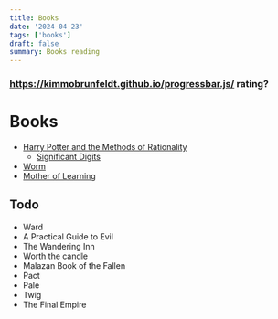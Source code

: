```yaml
---
title: Books
date: '2024-04-23'
tags: ['books']
draft: false
summary: Books reading
---
```


### https://kimmobrunfeldt.github.io/progressbar.js/ rating?

# Books

- [Harry Potter and the Methods of Rationality](https://hpmor.com/)
  - [Significant Digits](https://www.anarchyishyperbole.com/p/significant-digits.html)
- [Worm](https://parahumans.wordpress.com/)
- [Mother of Learning](https://www.royalroad.com/fiction/21220/mother-of-learning)

## Todo

- Ward
- A Practical Guide to Evil
- The Wandering Inn
- Worth the сandle
- Malazan Book of the Fallen
- Pact
- Pale
- Twig
- The Final Empire

